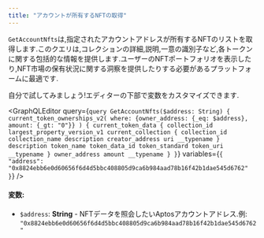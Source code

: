 ```yaml
---
title: "アカウントが所有するNFTの取得"
---
```




`GetAccountNfts`は,指定されたアカウントアドレスが所有するNFTのリストを取得します.このクエリは,コレクションの詳細,説明,一意の識別子など,各トークンに関する包括的な情報を提供します.ユーザーのNFTポートフォリオを表示したり,NFT市場の保有状況に関する洞察を提供したりする必要があるプラットフォームに最適です.

<Aside type="note">
  自分で試してみましょう!エディターの下部で変数をカスタマイズできます.
</Aside>

<GraphQLEditor
  query={`query GetAccountNfts($address: String) {
current_token_ownerships_v2(
where: {owner_address: {_eq: $address}, amount: {_gt: "0"}}
) {
current_token_data {
collection_id
largest_property_version_v1
current_collection {
collection_id
collection_name
description
creator_address
uri
__typename
}
description
token_name
token_data_id
token_standard
token_uri
__typename
}
owner_address
amount
__typename
}
}`}
  variables={`{
"address": "0x8824ebb6e0d60656f6d4d5bbc408805d9ca6b984aad78b16f42b1dae545d6762"
}`}
/>

#### 変数:

- `$address`: **String** - NFTデータを照会したいAptosアカウントアドレス.例: `"0x8824ebb6e0d60656f6d4d5bbc408805d9ca6b984aad78b16f42b1dae545d6762"`

